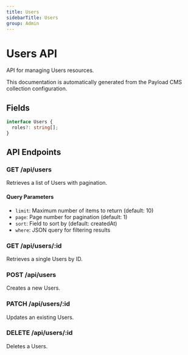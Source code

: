 ```yaml
---
title: Users
sidebarTitle: Users
group: Admin
---
```



# Users API

API for managing Users resources.

<Callout type="info">
  This documentation is automatically generated from the Payload CMS collection configuration.
</Callout>


## Fields

```typescript
interface Users {
  roles?: string[];
}
```




## API Endpoints

### GET /api/users
Retrieves a list of Users with pagination.

#### Query Parameters
- `limit`: Maximum number of items to return (default: 10)
- `page`: Page number for pagination (default: 1)
- `sort`: Field to sort by (default: createdAt)
- `where`: JSON query for filtering results

### GET /api/users/:id
Retrieves a single Users by ID.

### POST /api/users
Creates a new Users.

### PATCH /api/users/:id
Updates an existing Users.

### DELETE /api/users/:id
Deletes a Users.

